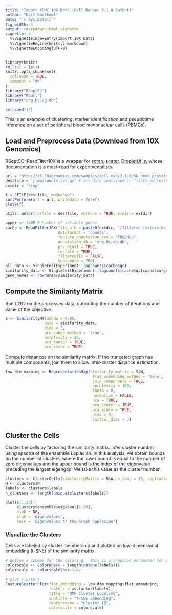 ```yaml
---
title: "Import PBMC 10X Data (Cell Ranger 3.1.0 Output)"
author: "Matt Karikomi"
date: "`r Sys.Date()`"
fig_width: 4
output: rmarkdown::html_vignette
vignette: >
  %\VignetteIndexEntry{Import 10X Data}
  %\VignetteEngine{knitr::rmarkdown}
  %\VignetteEncoding{UTF-8}
---
```


```r
library(knitr)
rm(list = ls())
knitr::opts_chunk$set(
  collapse = TRUE,
  comment = "#>"
)
library("RSoptSC")
library("RCurl")
library("org.Hs.eg.db")

set.seed(13)
```

This is an example of clustering, marker identification and pseudotime inference on a set of peripheral blood mononuclear cells (PBMCs).  

## Load and Preprocess Data (Download from 10X Genomics)

RSoptSC::ReadFilter10X is a wrapper for [scran](https://www.google.com), [scater](https://www.google.com), [DropletUtils](https://www.google.com), whose documentation is a must-read for experimentalists.

```r

url = "http://cf.10xgenomics.com/samples/cell-exp/3.1.0/5k_pbmc_protein_v3_nextgem/5k_pbmc_protein_v3_nextgem_filtered_feature_bc_matrix.tar.gz"
destfile = '/tmp/counts.tar.gz' # all data contained in "filtered_feature_bc_matrix"
extdir = '/tmp'

f = CFILE(destfile, mode="wb")
curlPerform(url = url, writedata = f@ref)
close(f)

utils::untar(tarfile = destfile, verbose = TRUE, exdir = extdir)

upper <- 3000 # number of variable genes
cache <- ReadFilter10X(filepath = paste0(extdir, "/filtered_feature_bc_matrix"), 
                       dataformat = 'counts', 
                       feature_annotation_key = "ENSEMBL",
                       annotation_db = 'org.Hs.eg.db',
                       pre_clust = TRUE,
                       rescale = TRUE,
                       filtercells = FALSE,
                       subsample = 700)
all_data <- SingleCellExperiment::logcounts(cache$qc)
similarity_data <- SingleCellExperiment::logcounts(cache$qc[cache$vargenes$ind[1:upper],])
gene_names <- rownames(similarity_data)

```

## Compute the Similarity Matrix

Run L2R2 on the processed data, outputting the number of iterations and value of the objective.

```r
S <- SimilarityM(lambda = 0.05, 
                 data = similarity_data,
                 dims = 3,
                 pre_embed_method = 'tsne',
                 perplexity = 20, 
                 pca_center = TRUE, 
                 pca_scale = TRUE)
```

Compute distances on the similarity matrix.  If the truncated graph has multiple components, join them to allow inter-cluster distance estimation.

```r
low_dim_mapping <- RepresentationMap(similarity_matrix = S$W,
                                      flat_embedding_method = 'tsne',
                                      join_components = TRUE,
                                      perplexity = 100,
                                      theta = 0,
                                      normalize = FALSE,
                                      pca = TRUE,
                                      pca_center = TRUE,
                                      pca_scale = TRUE,
                                      dims = 3,
                                      initial_dims = 3)
```

## Cluster the Cells

Cluster the cells by factoring the similarity matrix.  Infer cluster number using spectra of the ensemble Laplacian. In this analysis, we obtain bounds on the number of clusters, where the lower bound is equal to the number of zero eigenvalues and the upper bound is the index of the eigenvalue preceding the largest eigengap.  We take this value as the cluster number.

```r
clusters <- ClusterCells(similarityMatrix = S$W, n_comp = 15, .options='p')
H <- clusters$H
labels <- clusters$labels
n_clusters <- length(unique(clusters$labels))

plot(c(1:20), 
     clusters$ensemble$eigs$val[1:20],
     xlab = NA,
     ylab = 'eigenvalues',
     main = 'Eigenvalues of the Graph Laplacian')
```

### Visualize the Clusters

Cells are labeled by cluster membership and plotted on low-dimensional embedding (t-SNE) of the similarity matrix.

```r
# define a scheme for the coloring.  This is a required parameter for plotting discrete (factor) data
colorscale <- ColorHue(n = length(unique(labels)))
colorscale <- colorscale$hex.1.n.

# plot clusters
FeatureScatterPlot(flat_embedding = low_dim_mapping$flat_embedding,
                   feature = as.factor(labels),
                   title = "NMF Cluster Labeling",
                   subtitle = "t-SNE Embedding",
                   featurename = "Cluster ID",
                   colorscale = colorscale)
```
